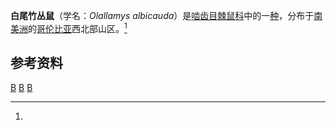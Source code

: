 {{Speciesbox
| genus = Olallamys
| species = albicauda
| authority = （[[阿尔伯特·甘瑟|Günther]]，1879）
| image = ThrinacodusAlbicaudaSmit.jpg
| status = DD
| status_system = iucn3.1
| status_ref = <ref name=iucn>{{IUCN2008|assessors=Delgado, C. & Gómez-Laverde, M.|year=2008|id=15189|title=Olallamys albicauda|downloaded=6 January 2009}}</ref>
| synonyms = ''Thrinacodus albicauda'' [[Günther|Günther]]，1879 
}}
'''白尾竹丛鼠'''（学名：''Olallamys albicauda''）是[[啮齿目|啮齿目]][[棘鼠科|棘鼠科]]中的一[[物种|种]]，分布于[[南美洲|南美洲]]的[[哥伦比亚|哥伦比亚]]西北部山区。<ref name=iucn/>

==参考资料==
{{reflist}}

{{Taxonbar}}

[[Category:1879年描述的动物|B]]
[[Category:IUCN红色名录数据缺乏物种|B]]
[[Category:竹丛鼠属|B]]